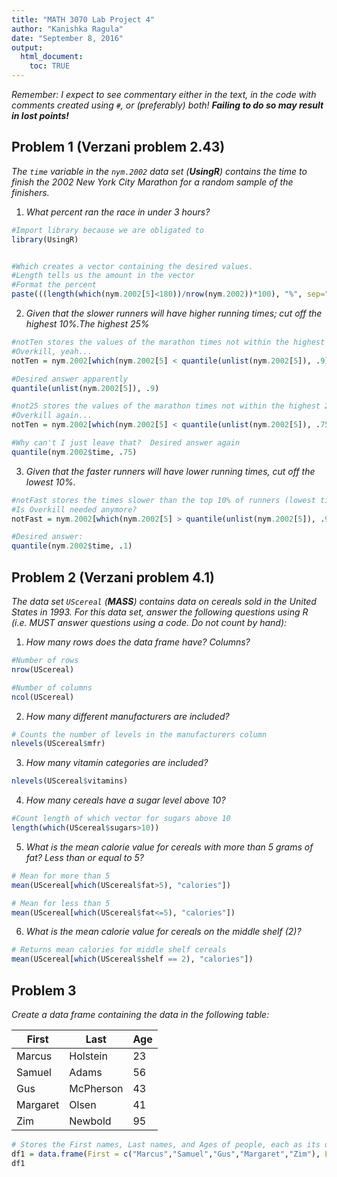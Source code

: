 ```yaml
---
title: "MATH 3070 Lab Project 4"
author: "Kanishka Ragula"
date: "September 8, 2016"
output:
  html_document:
    toc: TRUE
---
```


*Remember: I expect to see commentary either in the text, in the code with comments created using `#`, or (preferably) both! **Failing to do so may result in lost points!***

## Problem 1 (Verzani problem 2.43)
*The `time` variable in the `nym.2002` data set (**UsingR**) contains the time to finish the 2002 New York City Marathon for a random sample of the finishers.*

1. *What percent ran the race in under 3 hours?*

```r
#Import library because we are obligated to
library(UsingR)


#Which creates a vector containing the desired values.
#Length tells us the amount in the vector
#Format the percent
paste(((length(which(nym.2002[5]<180))/nrow(nym.2002))*100), "%", sep="")

```

2. *Given that the slower runners will have higher running times; cut off the highest 10%.The highest 25%*

```r
#notTen stores the values of the marathon times not within the highest 10%
#Overkill, yeah...
notTen = nym.2002[which(nym.2002[5] < quantile(unlist(nym.2002[5]), .9)), 5]

#Desired answer apparently
quantile(unlist(nym.2002[5]), .9)

#not25 stores the values of the marathon times not within the highest 25%
#Overkill again...
notTen = nym.2002[which(nym.2002[5] < quantile(unlist(nym.2002[5]), .75)), 5]

#Why can't I just leave that?  Desired answer again
quantile(nym.2002$time, .75)
```

3. *Given that the faster runners will have lower running times, cut off the lowest 10%.*

```r
#notFast stores the times slower than the top 10% of runners (lowest time)
#Is Overkill needed anymore?
notFast = nym.2002[which(nym.2002[5] > quantile(unlist(nym.2002[5]), .9)), 5]

#Desired answer:
quantile(nym.2002$time, .1)
```

## Problem 2 (Verzani problem 4.1)
*The data set `UScereal` (**MASS**) contains data on cereals sold in the United States in 1993. For this data set, answer the following questions using R (i.e. MUST answer questions using a code. Do not count by hand):*

1. *How many rows does the data frame have? Columns?*

```r
#Number of rows
nrow(UScereal)

#Number of columns
ncol(UScereal)
```

2. *How many different manufacturers are included?*

```r
# Counts the number of levels in the manufacturers column
nlevels(UScereal$mfr)
```

3. *How many vitamin categories are included?*

```r
nlevels(UScereal$vitamins)

```

4. *How many cereals have a sugar level above 10?*

```r
#Count length of which vector for sugars above 10
length(which(UScereal$sugars>10))
```

5. *What is the mean calorie value for cereals with more than 5 grams of fat? Less than or equal to 5?*

```r
# Mean for more than 5
mean(UScereal[which(UScereal$fat>5), "calories"])

# Mean for less than 5
mean(UScereal[which(UScereal$fat<=5), "calories"])
```

6. *What is the mean calorie value for cereals on the middle shelf (2)?*

```r
# Returns mean calories for middle shelf cereals
mean(UScereal[which(UScereal$shelf == 2), "calories"])
```

## Problem 3
*Create a data frame containing the data in the following table:*

| First    | Last      | Age |
|----------|-----------|-----|
| Marcus   | Holstein  | 23  |
| Samuel   | Adams     | 56  |
| Gus      | McPherson | 43  |
| Margaret | Olsen     | 41  |
| Zim      | Newbold   | 95  |

```r
# Stores the First names, Last names, and Ages of people, each as its own vector stored in the data frame
df1 = data.frame(First = c("Marcus","Samuel","Gus","Margaret","Zim"), Last = c("Holstein","Adams","McPherson","Olsen","Newbold"), Age = c(23, 56, 43, 41, 95))
df1
```

